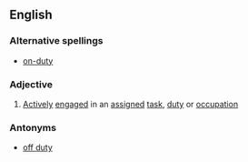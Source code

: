 ==English==

===Alternative spellings===
*[[on-duty]]

===Adjective===
{{en-adj|pos=[[on]] [[duty]]|-}}

# [[Actively]] [[engaged]] in an [[assigned]] [[task]], [[duty]] or [[occupation]]

===Antonyms===
*[[off duty]]